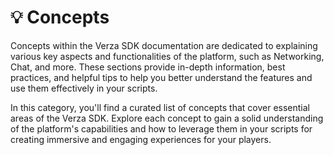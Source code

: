 
# 💡 Concepts

Concepts within the Verza SDK documentation are dedicated to explaining various key aspects and functionalities of the platform, such as Networking, Chat, and more. These sections provide in-depth information, best practices, and helpful tips to help you better understand the features and use them effectively in your scripts.

In this category, you'll find a curated list of concepts that cover essential areas of the Verza SDK. Explore each concept to gain a solid understanding of the platform's capabilities and how to leverage them in your scripts for creating immersive and engaging experiences for your players.

<DocCardList />
